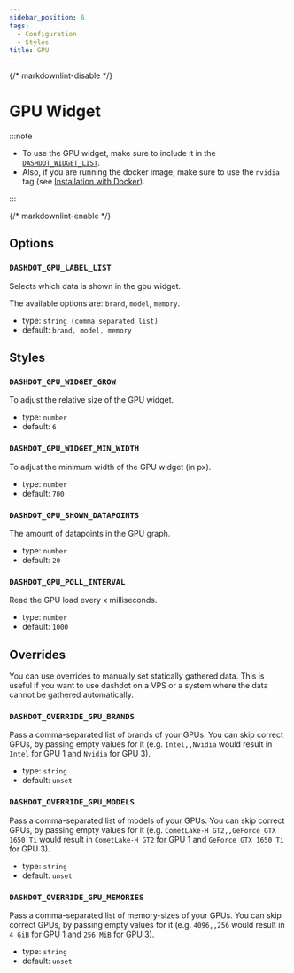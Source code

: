 ```yaml
---
sidebar_position: 6
tags:
  - Configuration
  - Styles
title: GPU
---
```


{/* markdownlint-disable */}

# GPU Widget

:::note

- To use the GPU widget, make sure to include it in the [`DASHDOT_WIDGET_LIST`](./basic#dashdot_widget_list).
- Also, if you are running the docker image, make sure to use the `nvidia` tag (see [Installation with Docker](../installation/docker#gpu-support)).

:::

{/* markdownlint-enable */}

## Options

### `DASHDOT_GPU_LABEL_LIST`

Selects which data is shown in the gpu widget.

The available options are: `brand`, `model`, `memory`.

- type: `string (comma separated list)`
- default: `brand, model, memory`

## Styles

### `DASHDOT_GPU_WIDGET_GROW`

To adjust the relative size of the GPU widget.

- type: `number`
- default: `6`

### `DASHDOT_GPU_WIDGET_MIN_WIDTH`

To adjust the minimum width of the GPU widget (in px).

- type: `number`
- default: `700`

### `DASHDOT_GPU_SHOWN_DATAPOINTS`

The amount of datapoints in the GPU graph.

- type: `number`
- default: `20`

### `DASHDOT_GPU_POLL_INTERVAL`

Read the GPU load every x milliseconds.

- type: `number`
- default: `1000`

## Overrides

You can use overrides to manually set statically gathered data. This is useful
if you want to use dashdot on a VPS or a system where the data cannot be
gathered automatically.

### `DASHDOT_OVERRIDE_GPU_BRANDS`

Pass a comma-separated list of brands of your GPUs. You can skip correct GPUs, by passing empty values for it (e.g. `Intel,,Nvidia` would result in `Intel` for GPU 1 and `Nvidia` for GPU 3).

- type: `string`
- default: `unset`

### `DASHDOT_OVERRIDE_GPU_MODELS`

Pass a comma-separated list of models of your GPUs. You can skip correct GPUs, by passing empty values for it (e.g. `CometLake-H GT2,,GeForce GTX 1650 Ti` would result in `CometLake-H GT2` for GPU 1 and `GeForce GTX 1650 Ti` for GPU 3).

- type: `string`
- default: `unset`

### `DASHDOT_OVERRIDE_GPU_MEMORIES`

Pass a comma-separated list of memory-sizes of your GPUs. You can skip correct GPUs, by passing empty values for it (e.g. `4096,,256` would result in `4 GiB` for GPU 1 and `256 MiB` for GPU 3).

- type: `string`
- default: `unset`

